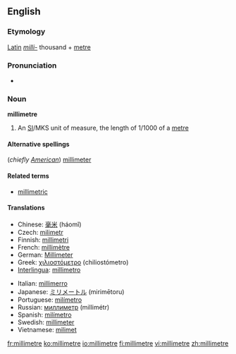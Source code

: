 ==English==
===Etymology===
[[Latin]] ''[[milli-]]'' thousand + [[metre]]

===Pronunciation===
*{{audio|en-us-millimetre.ogg|Audio (US)}}


===Noun===
'''millimetre'''

#An [[SI#Abbreviation|SI]]/MKS unit of measure, the length of 1/1000 of a [[metre]]

====Alternative spellings====
(''chiefly [[w:American English|American]]'') [[millimeter]]

====Related terms====
*[[millimetric]]

====Translations====
{{top}}
*Chinese: [[毫米]] (háomǐ)
*Czech: [[milimetr]] {{m}}
*Finnish: [[millimetri]]
*French: [[millimètre]] {{m}}
*German: [[Millimeter]] {{m}}
*Greek: [[χιλιοστόμετρο]] (chiliostómetro)
*[[Interlingua]]: [[millimetro]]
{{mid}}
*Italian: [[millimerro]]
*Japanese: [[ミリメートル]] (mirimētoru)
*Portuguese: [[milímetro]] {{m}}
*Russian: [[миллиметр]] (millimétr) {{m}}
*Spanish: [[milímetro]] {{m}}
*Swedish: [[millimeter]] {{c}}
*Vietnamese: [[milimet]]
{{bottom}}

[[fr:millimetre]]
[[ko:millimetre]]
[[io:millimetre]]
[[fi:millimetre]]
[[vi:millimetre]]
[[zh:millimetre]]
